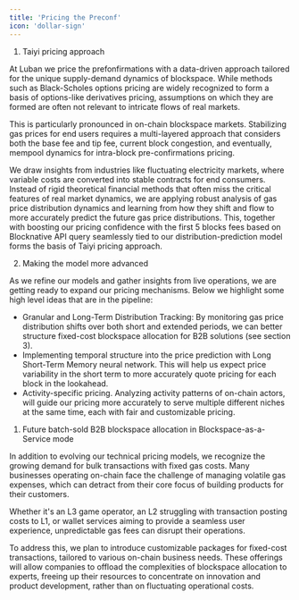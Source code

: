 ```yaml
---
title: 'Pricing the Preconf'
icon: 'dollar-sign'
---
```


1. Taiyi pricing approach 

At Luban we price the prefonfirmations with a data-driven approach tailored for the unique supply-demand dynamics of blockspace. While methods such as Black-Scholes options pricing are widely recognized to form a basis of options-like derivatives pricing, assumptions on which they are formed are often not relevant to intricate flows of real markets.

This is particularly pronounced in on-chain blockspace markets. Stabilizing gas prices for end users requires a multi-layered approach that considers both the base fee and tip fee, current block congestion, and eventually, mempool dynamics for intra-block pre-confirmations pricing.

We draw insights from industries like fluctuating electricity markets, where variable costs are converted into stable contracts for end consumers. Instead of rigid theoretical financial methods that often miss the critical features of real market dynamics, we are applying robust analysis of gas price distribution dynamics and learning from how they shift and flow to more accurately predict the future gas price distributions.
This, together with boosting our pricing confidence with the first 5 blocks fees based on Blocknative API query seamlessly tied to our distribution-prediction model forms the basis of Taiyi pricing approach.

2. Making the model more advanced

As we refine our models and gather insights from live operations, we are getting ready to expand our pricing mechanisms. Below we highlight some high level ideas that are in the pipeline:

- Granular and Long-Term Distribution Tracking: By monitoring gas price distribution shifts over both short and extended periods, we can better structure fixed-cost blockspace allocation for B2B solutions (see section 3).
- Implementing temporal structure into the price prediction with Long Short-Term Memory neural network. This will help us expect price variability in the short term to more accurately quote pricing for each block in the lookahead.
- Activity-specific pricing. Analyzing activity patterns of on-chain actors, will guide our pricing more accurately to serve multiple different niches at the same time, each with fair and customizable pricing.

1. Future batch-sold B2B blockspace allocation in Blockspace-as-a-Service mode

In addition to evolving our technical pricing models, we recognize the growing demand for bulk transactions with fixed gas costs. Many businesses operating on-chain face the challenge of managing volatile gas expenses, which can detract from their core focus of building products for their customers.

Whether it's an L3 game operator, an L2 struggling with transaction posting costs to L1, or wallet services aiming to provide a seamless user experience, unpredictable gas fees can disrupt their operations.

To address this, we plan to introduce customizable packages for fixed-cost transactions, tailored to various on-chain business needs. These offerings will allow companies to offload the complexities of blockspace allocation to experts, freeing up their resources to concentrate on innovation and product development, rather than on fluctuating operational costs.
